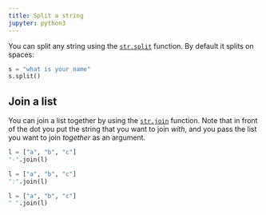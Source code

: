 ```yaml
---
title: Split a string
jupyter: python3
---
```



You can split any string using the [`str.split`](https://docs.python.org/3/library/stdtypes.html#str.split) function. By default it splits on spaces:


```python
s = "what is your name"
s.split()
```

## Join a list

You can join a list together by using the [`str.join`](https://docs.python.org/3/library/stdtypes.html#str.join) function. Note that in front of the dot you put the string that you want to join *with*, and you pass the list you want to join *together* as an argument.

```python
l = ["a", "b", "c"]
"-".join(l)
```

```python
l = ["a", "b", "c"]
":".join(l)
```

```python
l = ["a", "b", "c"]
" ".join(l)
```

